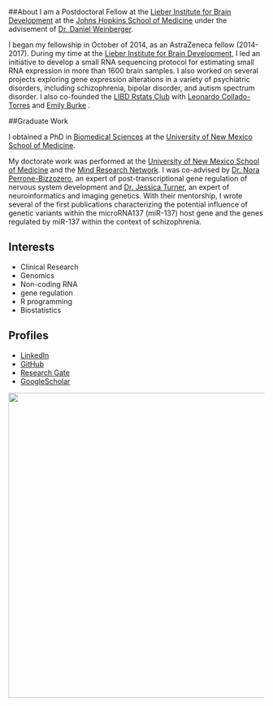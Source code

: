 

##About
I am a Postdoctoral Fellow at the [Lieber Institute for Brain Development](https://www.libd.org/) at the [Johns Hopkins School of Medicine](https://www.hopkinsmedicine.org/) under the advisement of [Dr. Daniel Weinberger](https://en.wikipedia.org/wiki/Daniel_R._Weinberger). 

I began my fellowship in October of 2014, as an AstraZeneca fellow (2014-2017). During my time at the [Lieber Institute for Brain Development](https://www.libd.org), I led an initiative to develop a small RNA sequencing protocol for estimating small RNA expression in more than 1600 brain samples. I also worked on several projects exploring gene expression alterations in a variety of psychiatric disorders, including schizophrenia, bipolar disorder, and autism spectrum disorder. I also co-founded the [LIBD Rstats Club](http://research.libd.org/rstatsclub/) with [Leonardo Collado-Torres](http://lcolladotor.github.io) and [Emily Burke](https://www.libd.org/team/emily-e-burke/) . 


##Graduate Work

I obtained a PhD in [Biomedical Sciences](https://hsc.unm.edu/research/brep/graduate/bsgp/index.html) at the [University of New Mexico School of Medicine](https://som.unm.edu/).  

My doctorate work was performed at the [University of New Mexico School of Medicine](https://som.unm.edu/) and the [Mind Research Network](https://www.mrn.org/). I was co-advised by [Dr. Nora Perrone-Bizzozero](https://hsc.unm.edu/nmarc/directory/researcher-profiles/nora-perrone-bizzozero.html), an expert of post-transcriptional gene regulation of nervous system development and [Dr. Jessica Turner](http://psychology.gsu.edu/profile/jessica-turner/), an expert of neuroinformatics and imaging genetics. With their mentorship, I wrote several of the first publications characterizing the potential influence of genetic variants within the microRNA137 (miR-137) host gene and the genes regulated by miR-137 within the context of schizophrenia. 




## Interests

* Clinical Research
* Genomics
* Non-coding RNA
* gene regulation
* R programming 
* Biostatistics



## Profiles 

* [LinkedIn](https://www.linkedin.com/in/carrie-wright-36458344/)
* [GitHub](http://github.com/carriewright11)
* [Research Gate](https://www.researchgate.net/profile/Carrie_Wright6)
* [GoogleScholar](https://scholar.google.com/citations?user=LVotQ9oAAAAJ&hl=en)


![](http://ghchart.rshah.org/DA2536/carriewright11.svg){width=600px}





<script type="text/javascript" id="clustrmaps" src="//cdn.clustrmaps.com/map_v2.js?d=mMJdncczrKczeO0j6-ofVvIOdAmrUwpy0FcAIJeCdV0&cl=ffffff&w=a"></script>
